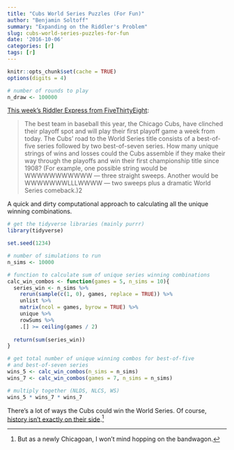 ```yaml
---
title: "Cubs World Series Puzzles (For Fun)"
author: "Benjamin Soltoff"
summary: "Expanding on the Riddler's Problem"
slug: cubs-world-series-puzzles-for-fun
date: '2016-10-06'
categories: [r]
tags: [r]
---
```


```r
knitr::opts_chunk$set(cache = TRUE)
options(digits = 4)
```

```r
# number of rounds to play
n_draw <- 100000
```

[This week's Riddler Express from FiveThirtyEight](http://fivethirtyeight.com/features/cubs-world-series-puzzles-for-fun-and-profit/):

> The best team in baseball this year, the Chicago Cubs, have clinched their playoff spot and will play their first playoff game a week from today. The Cubs’ road to the World Series title consists of a best-of-five series followed by two best-of-seven series. How many unique strings of wins and losses could the Cubs assemble if they make their way through the playoffs and win their first championship title since 1908? (For example, one possible string would be WWWWWWWWWWW — three straight sweeps. Another would be WWWWWWWLLLWWWW — two sweeps plus a dramatic World Series comeback.)2

A quick and dirty computational approach to calculating all the unique winning combinations.

```r
# get the tidyverse libraries (mainly purrr)
library(tidyverse)

set.seed(1234)

# number of simulations to run
n_sims <- 10000

# function to calculate sum of unique series winning combinations
calc_win_combos <- function(games = 5, n_sims = 10){
  series_win <- n_sims %>%
    rerun(sample(c(1, 0), games, replace = TRUE)) %>%
    unlist %>%
    matrix(ncol = games, byrow = TRUE) %>%
    unique %>%
    rowSums %>%
    .[] >= ceiling(games / 2)
  
  return(sum(series_win))
}

# get total number of unique winning combos for best-of-five
# and best-of-seven series
wins_5 <- calc_win_combos(n_sims = n_sims)
wins_7 <- calc_win_combos(games = 7, n_sims = n_sims)

# multiply together (NLDS, NLCS, WS)
wins_5 * wins_7 * wins_7
```

There's a lot of ways the Cubs could win the World Series. Of course, [history isn't exactly on their side](https://en.wikipedia.org/wiki/Curse_of_the_Billy_Goat).[^1]

[^1]: But as a newly Chicagoan, I won't mind hopping on the bandwagon.



